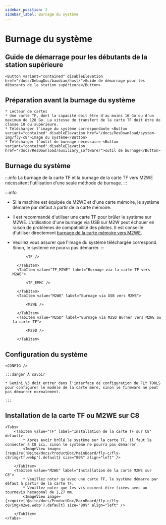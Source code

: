 ```yaml
---
sidebar_position: 2
sidebar_label: Burnage du système
---
```



# Burnage du système

## Guide de démarrage pour les débutants de la station supérieure

    <Button variant="contained" disableElevation href="/docs/DebugDoc/baodian/host/">Guide de démarrage pour les débutants de la station supérieure</Button>

## Préparation avant la burnage du système

    * Lecteur de cartes
    * Une carte TF, dont la capacité doit être d'au moins 16 Go ou d'un maximum de 128 Go. La vitesse de transfert de la carte TF doit être de classe 10 ou supérieure.
    * Télécharger l'image du système correspondante <Button variant="contained" disableElevation href="/docs/ResDownload/system-img/fly-c8">image du système</Button>
    * Télécharger l'outil de burnage nécessaire <Button variant="contained" disableElevation href="/docs/ResDownload/auxiliary_software/">outil de burnage</Button>

## Burnage du système

:::info
La burnage de la carte TF et la burnage de la carte TF vers M2WE nécessitent l'utilisation d'une seule méthode de burnage.
:::

:::info
* Si la machine est équipée de M2WE et d'une carte mémoire, le système démarre par défaut à partir de la carte mémoire.
* Il est recommandé d'utiliser une carte TF pour brûler le système sur M2WE. L'utilisation d'une burnage via USB sur M2W peut échouer en raison de problèmes de compatibilité des pilotes. Il est conseillé d'utiliser directement [burnage de la carte mémoire vers M2WE](https://mellow-next.klipper.cn/docs/ProductDoc/SBC/fly-pi-v2/fly-os).
* Veuillez vous assurer que l'image du système téléchargée correspond. Sinon, le système ne pourra pas démarrer.
:::

    <Tabs>
        <TabItem value="TF" label="Burnage vers la carte TF" default>
            
            <TF />
            
        </TabItem>
        <TabItem value="TF_M2WE" label="Burnage via la carte TF vers M2WE">
            
            <TF_EMMC />

        </TabItem>
        <TabItem value="M2WE" label="Burnage via USB vers M2WE">
            
            <M2WE />

        </TabItem>
        <TabItem value="M2SD" label="Burnage via M2SD Burner vers M2WE ou la carte TF">
            
            <M2SD />

        </TabItem>
    </Tabs>

## Configuration du système

    <CONFIG />

    :::danger À savoir

    * Gemini V3 doit entrer dans l'interface de configuration de FLY TOOLS pour configurer le modèle de la carte mère, sinon le firmware ne peut pas démarrer normalement.

    :::

## Installation de la carte TF ou M2WE sur C8

    <Tabs>
        <TabItem value="TF" label="Installation de la carte TF sur C8" default>
            * Après avoir brûlé le système sur la carte TF, il faut la connecter à C8 ici, sinon le système ne pourra pas démarrer.
            <ImageView image={require('@site/docs/ProductDoc/MainBoard/fly-c/fly-c8/img/tf.webp').default} size="80%" align="left" />  

        </TabItem>
        <TabItem value="M2WE" label="Installation de la carte M2WE sur C8">
            * Veuillez noter qu'avec une carte TF, le système démarre par défaut à partir de la carte TF.
            * Veuillez noter que les vis doivent être fixées avec un tournevis hexagonal de 1,27 mm.
            <ImageView image={require('@site/docs/ProductDoc/MainBoard/fly-c/fly-c8/img/m2we.webp').default} size="80%" align="left" />  

        </TabItem>
    </Tabs>
